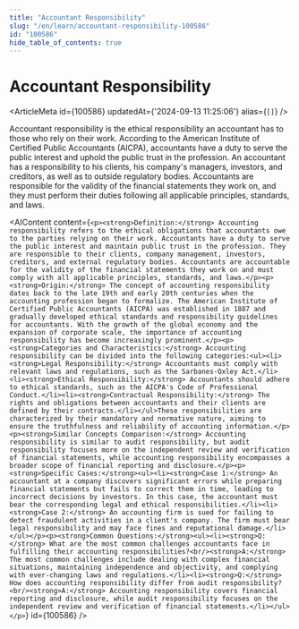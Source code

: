 ```yaml
---
title: "Accountant Responsibility"
slug: "/en/learn/accountant-responsibility-100586"
id: "100586"
hide_table_of_contents: true
---
```



# Accountant Responsibility

<ArticleMeta id={100586} updatedAt={'2024-09-13 11:25:06'} alias={`[]`} />
<div className='border-solid border-b border-t-0 my-4 border-[var(--ifm-color-gray-300)]' />

Accountant responsibility is the ethical responsibility an accountant has to those who rely on their work. According to the American Institute of Certified Public Accountants (AICPA), accountants have a duty to serve the public interest and uphold the public trust in the profession. An accountant has a responsibility to his clients, his company's managers, investors, and creditors, as well as to outside regulatory bodies. Accountants are responsible for the validity of the financial statements they work on, and they must perform their duties following all applicable principles, standards, and laws.

<AIContent content={`<p><strong>Definition:</strong> Accounting responsibility refers to the ethical obligations that accountants owe to the parties relying on their work. Accountants have a duty to serve the public interest and maintain public trust in the profession. They are responsible to their clients, company management, investors, creditors, and external regulatory bodies. Accountants are accountable for the validity of the financial statements they work on and must comply with all applicable principles, standards, and laws.</p><p><strong>Origin:</strong> The concept of accounting responsibility dates back to the late 19th and early 20th centuries when the accounting profession began to formalize. The American Institute of Certified Public Accountants (AICPA) was established in 1887 and gradually developed ethical standards and responsibility guidelines for accountants. With the growth of the global economy and the expansion of corporate scale, the importance of accounting responsibility has become increasingly prominent.</p><p><strong>Categories and Characteristics:</strong> Accounting responsibility can be divided into the following categories:<ul><li><strong>Legal Responsibility:</strong> Accountants must comply with relevant laws and regulations, such as the Sarbanes-Oxley Act.</li><li><strong>Ethical Responsibility:</strong> Accountants should adhere to ethical standards, such as the AICPA's Code of Professional Conduct.</li><li><strong>Contractual Responsibility:</strong> The rights and obligations between accountants and their clients are defined by their contracts.</li></ul>These responsibilities are characterized by their mandatory and normative nature, aiming to ensure the truthfulness and reliability of accounting information.</p><p><strong>Similar Concepts Comparison:</strong> Accounting responsibility is similar to audit responsibility, but audit responsibility focuses more on the independent review and verification of financial statements, while accounting responsibility encompasses a broader scope of financial reporting and disclosure.</p><p><strong>Specific Cases:</strong><ul><li><strong>Case 1:</strong> An accountant at a company discovers significant errors while preparing financial statements but fails to correct them in time, leading to incorrect decisions by investors. In this case, the accountant must bear the corresponding legal and ethical responsibilities.</li><li><strong>Case 2:</strong> An accounting firm is sued for failing to detect fraudulent activities in a client's company. The firm must bear legal responsibility and may face fines and reputational damage.</li></ul></p><p><strong>Common Questions:</strong><ul><li><strong>Q:</strong> What are the most common challenges accountants face in fulfilling their accounting responsibilities?<br/><strong>A:</strong> The most common challenges include dealing with complex financial situations, maintaining independence and objectivity, and complying with ever-changing laws and regulations.</li><li><strong>Q:</strong> How does accounting responsibility differ from audit responsibility?<br/><strong>A:</strong> Accounting responsibility covers financial reporting and disclosure, while audit responsibility focuses on the independent review and verification of financial statements.</li></ul></p>`} id={100586} />
